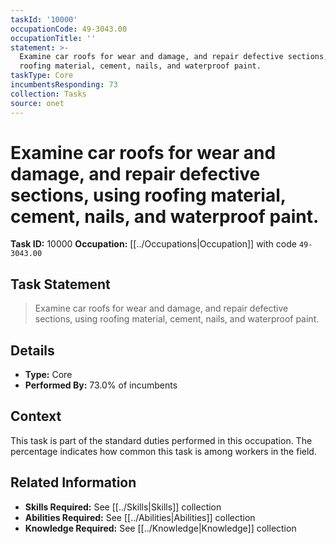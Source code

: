 ```yaml
---
taskId: '10000'
occupationCode: 49-3043.00
occupationTitle: ''
statement: >-
  Examine car roofs for wear and damage, and repair defective sections, using
  roofing material, cement, nails, and waterproof paint.
taskType: Core
incumbentsResponding: 73
collection: Tasks
source: onet
---
```

# Examine car roofs for wear and damage, and repair defective sections, using roofing material, cement, nails, and waterproof paint.

**Task ID:** 10000
**Occupation:** [[../Occupations|Occupation]] with code `49-3043.00`

## Task Statement

> Examine car roofs for wear and damage, and repair defective sections, using roofing material, cement, nails, and waterproof paint.

## Details

- **Type:** Core
- **Performed By:** 73.0% of incumbents

## Context

This task is part of the standard duties performed in this occupation. The percentage indicates how common this task is among workers in the field.

## Related Information

- **Skills Required:** See [[../Skills|Skills]] collection
- **Abilities Required:** See [[../Abilities|Abilities]] collection
- **Knowledge Required:** See [[../Knowledge|Knowledge]] collection
